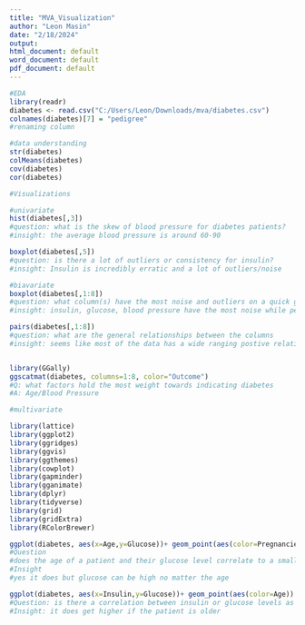 ---
title: "MVA_Visualization"
author: "Leon Masin"
date: "2/18/2024"
output:
html_document: default
word_document: default
pdf_document: default
---

```{r}

#EDA
library(readr)
diabetes <- read.csv("C:/Users/Leon/Downloads/mva/diabetes.csv")
colnames(diabetes)[7] = "pedigree"
#renaming column

#data understanding
str(diabetes)
colMeans(diabetes)
cov(diabetes)
cor(diabetes)

#Visualizations

#univariate
hist(diabetes[,3])
#question: what is the skew of blood pressure for diabetes patients?
#insight: the average blood pressure is around 60-90

boxplot(diabetes[,5])
#question: is there a lot of outliers or consistency for insulin?
#insight: Insulin is incredibly erratic and a lot of outliers/noise

#biavariate
boxplot(diabetes[,1:8])
#question: what column(s) have the most noise and outliers on a quick glance
#insight: insulin, glucose, blood pressure have the most noise while pedigree is incredibly consistent, probably need to scale everything because insulin is much wider in range then anything else

pairs(diabetes[,1:8])
#question: what are the general relationships between the columns
#insight: seems like most of the data has a wide ranging postive relationship with other info


library(GGally)
ggscatmat(diabetes, columns=1:8, color="Outcome")
#Q: what factors hold the most weight towards indicating diabetes
#A: Age/Blood Pressure

#multivariate

library(lattice)
library(ggplot2)
library(ggridges)
library(ggvis)
library(ggthemes)
library(cowplot)
library(gapminder)
library(gganimate)
library(dplyr)
library(tidyverse)
library(grid)
library(gridExtra)
library(RColorBrewer)

ggplot(diabetes, aes(x=Age,y=Glucose))+ geom_point(aes(color=Pregnancies)) + stat_smooth() + labs(x="age per patient", y="level of glucose", title="Diabetes Data")+theme_economist() 
#Question
#does the age of a patient and their glucose level correlate to a smaller amount of pregnancies over time?
#Insight
#yes it does but glucose can be high no matter the age

ggplot(diabetes, aes(x=Insulin,y=Glucose))+ geom_point(aes(color=Age)) + stat_smooth() + labs(x="level of insulin", y="level of glucose", title="Diabetes Data")+theme_wsj() 
#Question: is there a correlation between insulin or glucose levels as a patient ages
#Insight: it does get higher if the patient is older





```
